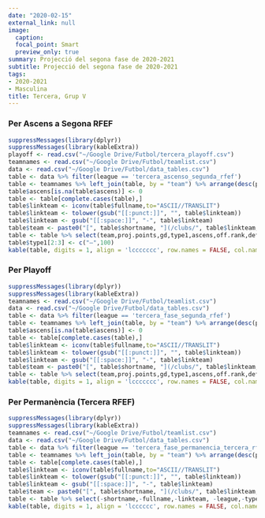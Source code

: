 ```yaml
---
date: "2020-02-15"
external_link: null
image:
  caption: 
  focal_point: Smart
  preview_only: true
summary: Projecció del segona fase de 2020-2021
subtitle: Projecció del segona fase de 2020-2021
tags:
- 2020-2021
- Masculina
title: Tercera, Grup V
---
```


### Per Ascens a Segona RFEF

```r
suppressMessages(library(dplyr))
suppressMessages(library(kableExtra))
playoff <- read.csv("~/Google Drive/Futbol/tercera_playoff.csv")
teamnames <- read.csv("~/Google Drive/Futbol/teamlist.csv")
data <- read.csv("~/Google Drive/Futbol/data_tables.csv")
table <- data %>% filter(league == 'tercera_ascenso_segunda_rfef')
table <- teamnames %>% left_join(table, by = "team") %>% arrange(desc(proj.points)) %>% left_join(playoff, by = "team")
table$ascens[is.na(table$ascens)] <- 0
table <- table[complete.cases(table),]
table$linkteam <- iconv(table$fullname,to="ASCII//TRANSLIT")
table$linkteam <- tolower(gsub("[[:punct:]]", "", table$linkteam))
table$linkteam <- gsub("[[:space:]]", "-", table$linkteam)
table$team <- paste0("[", table$shortname, "](/clubs/", table$linkteam,"-",table$league,")")
table <- table %>% select(team,proj.points,gd,type1,ascens,off.rank,def.rank,qualitat)
table$type1[2:3] <- c("—",100)
kable(table, digits = 1, align = 'lccccccc', row.names = FALSE, col.names = c('Club', 'Punts', 'GD', 'Dir.', 'Play.', 'Favor', 'Contra', 'Qualitat')) %>% add_header_above(c('Projecció de la Classificació' = 1, 'Final' = 2, 'Ascens Prob. (%)' = 2, 'xGols' = 3)) %>% column_spec(1, bold = T) %>% column_spec(3, border_right = T) %>% column_spec(5, border_right = T)
```

### Per Playoff

```r
suppressMessages(library(dplyr))
suppressMessages(library(kableExtra))
teamnames <- read.csv("~/Google Drive/Futbol/teamlist.csv")
data <- read.csv("~/Google Drive/Futbol/data_tables.csv")
table <- data %>% filter(league == 'tercera_fase_segunda_rfef')
table <- teamnames %>% left_join(table, by = "team") %>% arrange(desc(proj.points)) %>% left_join(playoff, by = "team")
table$ascens[is.na(table$ascens)] <- 0
table <- table[complete.cases(table),]
table$linkteam <- iconv(table$fullname,to="ASCII//TRANSLIT")
table$linkteam <- tolower(gsub("[[:punct:]]", "", table$linkteam))
table$linkteam <- gsub("[[:space:]]", "-", table$linkteam)
table$team <- paste0("[", table$shortname, "](/clubs/", table$linkteam,"-",table$league,")")
table <- table %>% select(team,proj.points,gd,type1,ascens,off.rank,def.rank,qualitat)
kable(table, digits = 1, align = 'lccccccc', row.names = FALSE, col.names = c('Club', 'Punts', 'GD', 'Playoff','Ascens', 'Favor', 'Contra', 'Qualitat')) %>% add_header_above(c('Projecció de la Classificació' = 1, 'Final' = 2, 'Prob. (%)' = 2, 'xGols' = 3)) %>% column_spec(1, bold = T) %>% column_spec(3, border_right = T) %>% column_spec(5, border_right = T)
```

### Per Permanència (Tercera RFEF)

```r
suppressMessages(library(dplyr))
suppressMessages(library(kableExtra))
teamnames <- read.csv("~/Google Drive/Futbol/teamlist.csv")
data <- read.csv("~/Google Drive/Futbol/data_tables.csv")
table <- data %>% filter(league == 'tercera_fase_permanencia_tercera_rfef')
table <- teamnames %>% left_join(table, by = "team") %>% arrange(desc(proj.points))
table <- table[complete.cases(table),]
table$linkteam <- iconv(table$fullname,to="ASCII//TRANSLIT")
table$linkteam <- tolower(gsub("[[:punct:]]", "", table$linkteam))
table$linkteam <- gsub("[[:space:]]", "-", table$linkteam)
table$team <- paste0("[", table$shortname, "](/clubs/", table$linkteam,"-",table$league,")")
table <- table %>% select(-shortname,-fullname,-linkteam, -league,-typex,-type2,-type3)
kable(table, digits = 1, align = 'lcccccc', row.names = FALSE, col.names = c('Club', 'Punts', 'GD', 'Perm.', 'Favor', 'Contra', 'Qualitat')) %>% add_header_above(c('Projecció de la Classificació' = 1, 'Final' = 2, 'Prob. (%)' = 1, 'xGols' = 3)) %>% column_spec(1, bold = T) %>% column_spec(3, border_right = T) %>% column_spec(4, border_right = T)
```

